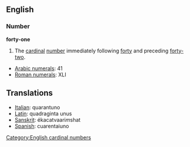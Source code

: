 == English ==
=== Number ===
'''forty-one'''

#The [[cardinal]] [[number]] immediately following [[forty]] and preceding [[forty-two]].

*[[w:Arabic Numerals|Arabic numerals]]: 41
*[[w:Roman numerals|Roman numerals]]: XLI
 
==Translations==
*[[Italian]]: quarantuno
*[[Latin]]: quadraginta unus
*[[Sanskrit]]: ékacatvaari''m''shat
*[[Spanish]]: cuarentaiuno

[[Category:English cardinal numbers]]